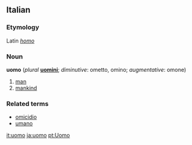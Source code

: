 ==Italian==
===Etymology===
Latin ''[[homo]]''
===Noun===
'''uomo''' (''plural'' '''[[uomini]]'''; ''diminutive'': ometto, omino; ''augmentative'': omone)

#[[man]]
# [[mankind]]

===Related terms===
*[[omicidio]]
*[[umano]]

[[it:uomo]]
[[ja:uomo]]
[[pt:Uomo]]
